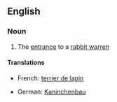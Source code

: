 ==English==
{{wikipedia}}
===Noun===
{{en-noun|sg=[[rabbit]] [[hole]]}}

# The [[entrance]] to a [[rabbit warren]]

====Translations====
{{trans-top|the entrance to a rabbit warren}}
*French: [[terrier de lapin]] {{f}}
{{trans-mid}}
*German: [[Kaninchenbau]] {{m}}
{{trans-bottom}}